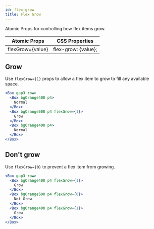 ```yaml
---
id: flex-grow
title: Flex Grow
---
```


Atomic Props for controlling how flex items grow.

| Atomic Props     | CSS Properties      |
| ---------------- | ------------------- |
| flexGrow={value} | flex-grow: {value}; |

## Grow

Use `flexGrow={1}` props to allow a flex item to grow to fill any available space.

```jsx live
<Box gap3 row>
  <Box bgOrange400 p4>
    Normal
  </Box>
  <Box bgOrange500 p4 flexGrow={1}>
    Grow
  </Box>
  <Box bgOrange400 p4>
    Normal
  </Box>
</Box>
```

## Don't grow

Use `flexGrow={0}` to prevent a flex item from growing.

```jsx live
<Box gap3 row>
  <Box bgOrange400 p4 flexGrow={1}>
    Grow
  </Box>
  <Box bgOrange500 p4 flexGrow={0}>
    Not Grow
  </Box>
  <Box bgOrange400 p4 flexGrow={1}>
    Grow
  </Box>
</Box>
```
